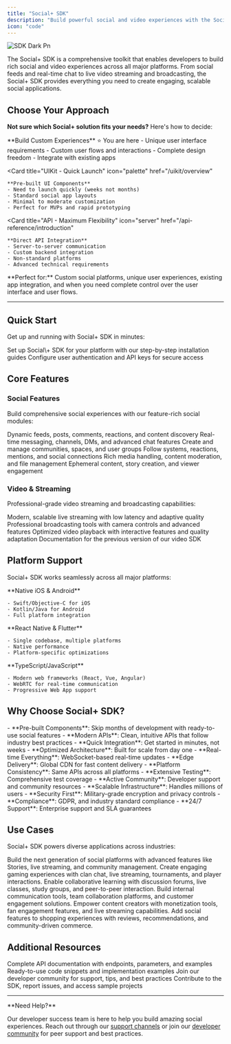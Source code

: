 ```yaml
---
title: "Social+ SDK"
description: "Build powerful social and video experiences with the Social+ SDK - the complete toolkit for modern social applications"
icon: "code"
---
```


![SDK Dark Pn](/images/SDK-Dark.png)

The Social\+ SDK is a comprehensive toolkit that enables developers to build rich social and video experiences across all major platforms. From social feeds and real-time chat to live video streaming and broadcasting, the Social\+ SDK provides everything you need to create engaging, scalable social applications.

## Choose Your Approach

**Not sure which Social\+ solution fits your needs?** Here's how to decide:

<CardGroup cols={3}>
  <Card
    title="SDK - Custom Control"
    icon="code"
    href="/social-plus-sdk/getting-started/overview"
  >
    **Build Custom Experiences** ⭐ You are here
    - Unique user interface requirements
    - Custom user flows and interactions
    - Complete design freedom
    - Integrate with existing apps
  </Card>

  <Card
    title="UIKit - Quick Launch"
    icon="palette"
    href="/uikit/overview"
  >
    **Pre-built UI Components**
    - Need to launch quickly (weeks not months)
    - Standard social app layouts
    - Minimal to moderate customization
    - Perfect for MVPs and rapid prototyping
  </Card>

  <Card
    title="API - Maximum Flexibility"
    icon="server"
    href="/api-reference/introduction"
  >
    **Direct API Integration**
    - Server-to-server communication
    - Custom backend integration
    - Non-standard platforms
    - Advanced technical requirements
  </Card>
</CardGroup>

<Info>
  **Perfect for:** Custom social platforms, unique user experiences, existing app integration, and when you need complete control over the user interface and user flows.
</Info>

---

## Quick Start

Get up and running with Social\+ SDK in minutes:

<CardGroup cols={2}>
  <Card title="Install the SDK" icon="download" href="/social-plus-sdk/getting-started/overview">
    Set up Social\+ SDK for your platform with our step-by-step installation guides
  </Card>
  <Card title="Authentication" icon="key" href="/social-plus-sdk/getting-started/authentication">
    Configure user authentication and API keys for secure access
  </Card>
</CardGroup>

## Core Features

### Social Features

Build comprehensive social experiences with our feature-rich social modules:

<CardGroup cols={3}>
  <Card title="Social Feed" icon="newspaper" href="/social-plus-sdk/social/feed">
    Dynamic feeds, posts, comments, reactions, and content discovery
  </Card>
  <Card title="Chat & Messaging" icon="messages" href="/social-plus-sdk/chat/overview">
    Real-time messaging, channels, DMs, and advanced chat features
  </Card>
  <Card title="Communities" icon="users" href="/social-plus-sdk/social/communities">
    Create and manage communities, spaces, and user groups
  </Card>
</CardGroup>

<CardGroup cols={3}>
  <Card title="User Interactions" icon="heart" href="/social-plus-sdk/social/user-interactions">
    Follow systems, reactions, mentions, and social connections
  </Card>
  <Card title="Content Management" icon="folder" href="/social-plus-sdk/social/content-management">
    Rich media handling, content moderation, and file management
  </Card>
  <Card title="Stories" icon="image" href="/social-plus-sdk/social/stories">
    Ephemeral content, story creation, and viewer engagement
  </Card>
</CardGroup>

### Video & Streaming

Professional-grade video streaming and broadcasting capabilities:

<CardGroup cols={2}>
  <Card title="Live Video Streaming" icon="video" href="/social-plus-sdk/video-new/overview">
    Modern, scalable live streaming with low latency and adaptive quality
  </Card>
  <Card title="Video Broadcasting" icon="broadcast-tower" href="/social-plus-sdk/video-new/broadcasting/overview">
    Professional broadcasting tools with camera controls and advanced features
  </Card>
</CardGroup>

<CardGroup cols={2}>
  <Card title="Video Playback" icon="play" href="/social-plus-sdk/video-new/playback/overview">
    Optimized video playback with interactive features and quality adaptation
  </Card>
  <Card title="Legacy Video SDK" icon="archive" href="/social-plus-sdk/video/README">
    Documentation for the previous version of our video SDK
  </Card>
</CardGroup>

## Platform Support

Social\+ SDK works seamlessly across all major platforms:

<CardGroup cols={2}>
  <Card title="Mobile Development" icon="mobile">
    **Native iOS & Android**

    - Swift/Objective-C for iOS
    - Kotlin/Java for Android
    - Full platform integration
  </Card>
  <Card title="Cross-Platform" icon="layer-group">
    **React Native & Flutter**

    - Single codebase, multiple platforms
    - Native performance
    - Platform-specific optimizations
  </Card>
</CardGroup>

<CardGroup cols={1}>
  <Card title="Web Development" icon="globe">
    **TypeScript/JavaScript**

    - Modern web frameworks (React, Vue, Angular)
    - WebRTC for real-time communication
    - Progressive Web App support
  </Card>
</CardGroup>

## Why Choose Social\+ SDK?

<AccordionGroup>
  <Accordion title="Fast Development" icon="rocket">
    - **Pre-built Components**: Skip months of development with ready-to-use social features
    - **Modern APIs**: Clean, intuitive APIs that follow industry best practices
    - **Quick Integration**: Get started in minutes, not weeks
  </Accordion>
  <Accordion title="High Performance" icon="bolt">
    - **Optimized Architecture**: Built for scale from day one
    - **Real-time Everything**: WebSocket-based real-time updates
    - **Edge Delivery**: Global CDN for fast content delivery
  </Accordion>
  <Accordion title="Developer Experience" icon="code">
    - **Platform Consistency**: Same APIs across all platforms
    - **Extensive Testing**: Comprehensive test coverage
    - **Active Community**: Developer support and community resources
  </Accordion>
  <Accordion title="Enterprise Ready" icon="building">
    - **Scalable Infrastructure**: Handles millions of users
    - **Security First**: Military-grade encryption and privacy controls
    - **Compliance**: GDPR, and industry standard compliance
    - **24/7 Support**: Enterprise support and SLA guarantees
  </Accordion>
</AccordionGroup>

## Use Cases

Social\+ SDK powers diverse applications across industries:

<CardGroup cols={2}>
  <Card title="Social Media Apps" icon="share-nodes">
    Build the next generation of social platforms with advanced features like Stories, live streaming, and community management.
  </Card>
  <Card title="Gaming Communities" icon="gamepad">
    Create engaging gaming experiences with clan chat, live streaming, tournaments, and player interactions.
  </Card>
  <Card title="Educational Platforms" icon="graduation-cap">
    Enable collaborative learning with discussion forums, live classes, study groups, and peer-to-peer interaction.
  </Card>
  <Card title="Business Communication" icon="briefcase">
    Build internal communication tools, team collaboration platforms, and customer engagement solutions.
  </Card>
  <Card title="Creator Economy" icon="star">
    Empower content creators with monetization tools, fan engagement features, and live streaming capabilities.
  </Card>
  <Card title="E-commerce Social" icon="cart-shopping">
    Add social features to shopping experiences with reviews, recommendations, and community-driven commerce.
  </Card>
</CardGroup>

## Additional Resources

<CardGroup cols={2}>
  <Card title="API Reference" icon="book" href="/api-reference/introduction">
    Complete API documentation with endpoints, parameters, and examples
  </Card>
  <Card title="Code Examples" icon="code" href="/snippets/snippet-intro">
    Ready-to-use code snippets and implementation examples
  </Card>
</CardGroup>

<CardGroup cols={2}>
  <Card title="Community Support" icon="users" href="https://community.socialplus.com">
    Join our developer community for support, tips, and best practices
  </Card>
  <Card title="GitHub Repository" icon="github" href="https://github.com/socialplus/sdk">
    Contribute to the SDK, report issues, and access sample projects
  </Card>
</CardGroup>

---

<Note>
  **Need Help?**

  Our developer success team is here to help you build amazing social experiences. Reach out through our [support channels](https://support.socialplus.com) or join our [developer community](https://community.socialplus.com) for peer support and best practices.
</Note>